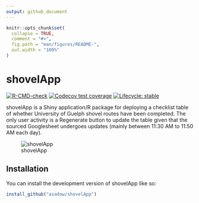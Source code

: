 ```yaml
---
output: github_document
---
```


<!-- README.md is generated from README.Rmd. Please edit that file -->

```r
knitr::opts_chunk$set(
  collapse = TRUE,
  comment = "#>",
  fig.path = "man/figures/README-",
  out.width = "100%"
)
```

# shovelApp

<!-- badges: start -->

[![R-CMD-check](https://github.com/asadow/shovelApp/actions/workflows/R-CMD-check.yaml/badge.svg)](https://github.com/asadow/shovelApp/actions/workflows/R-CMD-check.yaml) [![Codecov test coverage](https://codecov.io/gh/asadow/shovelApp/branch/master/graph/badge.svg)](https://app.codecov.io/gh/asadow/shovelApp?branch=master) [![Lifecycle: stable](https://img.shields.io/badge/lifecycle-stable-brightgreen.svg)](https://lifecycle.r-lib.org/articles/stages.html#stable)

<!-- badges: end -->

shovelApp is a Shiny application/R package for deploying a checklist table of whether University of Guelph shovel routes have been completed. The only user activity is a Regenerate button to update the table given that the sourced Googlesheet undergoes updates (mainly between 11:30 AM to 11:50 AM each day).

![shovelApp](./Screenshot 2023-03-16 122253.png)


## Installation

You can install the development version of shovelApp like so:

``` r
install_github("asadow/shovelApp")
```
